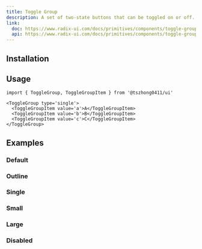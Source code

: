 ```yaml
---
title: Toggle Group
description: A set of two-state buttons that can be toggled on or off.
link:
  doc: https://www.radix-ui.com/docs/primitives/components/toggle-group
  api: https://www.radix-ui.com/docs/primitives/components/toggle-group#api-reference
---
```


<ComponentPreview name='toggle-group/toggle-group' />

## Installation

<Installation name='toggle-group' type='ui' />

## Usage

```tsx
import { ToggleGroup, ToggleGroupItem } from '@tszhong0411/ui'
```

```tsx
<ToggleGroup type='single'>
  <ToggleGroupItem value='a'>A</ToggleGroupItem>
  <ToggleGroupItem value='b'>B</ToggleGroupItem>
  <ToggleGroupItem value='c'>C</ToggleGroupItem>
</ToggleGroup>
```

## Examples

### Default

<ComponentPreview name='toggle-group/toggle-group' />

### Outline

<ComponentPreview name='toggle-group/outline' />

### Single

<ComponentPreview name='toggle-group/single' />

### Small

<ComponentPreview name='toggle-group/small' />

### Large

<ComponentPreview name='toggle-group/large' />

### Disabled

<ComponentPreview name='toggle-group/disabled' />
